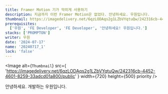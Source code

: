 ```yaml
---
title: Framer Motion 기가 막히게 사용하기
description: 지금까지 이런 Framer Motion은 없었다. 안녕하세요. 우원입니다.
thumbnail: https://imagedelivery.net/6qzLODAqs2g1LZbVYqtuQw/242316cb-4452-4601-8259-33adcd01a800/public
prerequisites:
  ['우원', 'FE Developer', 'FE Developer', '안녕하세요! 우원입니다.']
stacks: ['PROMPTON']
writer: 우원
date: '2024-07-17'
name: '20240717_1'
lock: 'false'
---
```


<div style={{
  display: 'flex',
  justifyContent: 'center',
  alignItems: 'center',
  flexDirection: 'column',
}}>

  <Image
    alt={`Thumbnail`}
    src={
      'https://imagedelivery.net/6qzLODAqs2g1LZbVYqtuQw/242316cb-4452-4601-8259-33adcd01a800/public'
    }
    width={720}
    height={500}
    priority
  />
</div>

안녕하세요. 개발하는 우원입니다.
